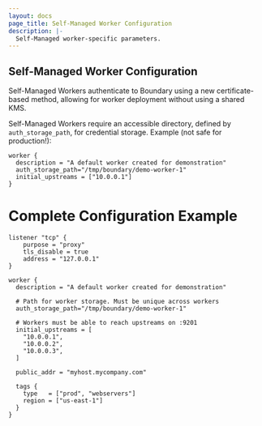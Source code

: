 ```yaml
---
layout: docs
page_title: Self-Managed Worker Configuration
description: |-
  Self-Managed worker-specific parameters.
---
```



## Self-Managed Worker Configuration
Self-Managed Workers authenticate to Boundary using a new certificate-based method, allowing for worker deployment
without using a shared KMS.

Self-Managed Workers require an accessible directory, defined by `auth_storage_path`, for credential storage.
Example (not safe for production!):

```hcl
worker {
  description = "A default worker created for demonstration"
  auth_storage_path="/tmp/boundary/demo-worker-1"
  initial_upstreams = ["10.0.0.1"]
}
```

# Complete Configuration Example

```hcl
listener "tcp" {
	purpose = "proxy"
	tls_disable = true
	address = "127.0.0.1"
}

worker {
  description = "A default worker created for demonstration"

  # Path for worker storage. Must be unique across workers
  auth_storage_path="/tmp/boundary/demo-worker-1"

  # Workers must be able to reach upstreams on :9201
  initial_upstreams = [
    "10.0.0.1",
    "10.0.0.2",
    "10.0.0.3",
  ]

  public_addr = "myhost.mycompany.com"

  tags {
    type   = ["prod", "webservers"]
    region = ["us-east-1"]
  }
}


```

